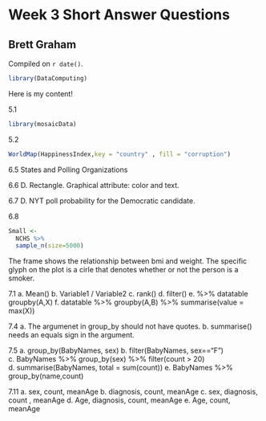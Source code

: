 # Week 3 Short Answer Questions

## Brett Graham

<!-- leave this material as is -->
Compiled on `r date()`.

```r
library(DataComputing)
```
<!-- put your content after this line -->

Here is my content!

5.1
```r
library(mosaicData)
```


5.2
```r
WorldMap(HappinessIndex,key = "country" , fill = "corruption")
```

6.5
States and Polling Organizations

6.6
D. Rectangle. Graphical attribute: color and text.

6.7
D. NYT poll probability for the Democratic candidate.

6.8
```r
Small <-
  NCHS %>%
  sample_n(size=5000)
```

The frame shows the relationship between bmi and weight. The specific glyph on the plot is a cirle that denotes whether or not the person is a smoker.

7.1
a. Mean()
b. Variable1 / Variable2
c. rank()
d. filter()
e. %>% datatable groupby(A,X)
f. datatable %>% groupby(A,B) %>% summarise(value = max(X))

7.4
a. The argumenet in group_by should not have quotes. 
b. summarise() needs an equals sign in the argument.

7.5
a. group_by(BabyNames, sex)
b. filter(BabyNames, sex=="F")
c. BabyNames %>% group_by(sex) %>% filter(count > 20)
d. summarise(BabyNames, total = sum(count))
e. BabyNames %>% group_by(name,count)


7.11
a. sex, count, meanAge
b. diagnosis, count, meanAge
c. sex, diagnosis, count , meanAge
d. Age, diagnosis, count, meanAge
e. Age, count, meanAge